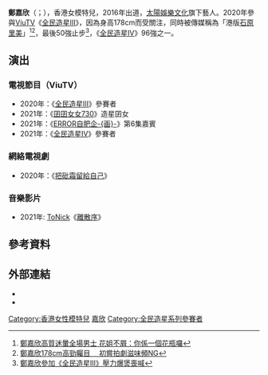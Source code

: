 {{藝人
| 姓名 = 鄭嘉欣
| 類型 = 女藝人
| 原名 = 
| 圖片 = 
| 圖片尺寸 = 
| 圖片簡介 = 
| 羅馬拼音 = Cheng Ka Yan
| 英文名 = Christine Cheng
| 暱稱 = 港版石原里美
| 國籍 = {{CNHK}}
| 出生日期 = {{birth_date_and_age|1993|09|20}}
| 出生地點 = {{HKG-1959}}
| 職業 = 模特兒、演員
| 語言 = [[粵語|粵語]]、[[英語|英語]]、[[國語|國語]]
| 教育程度 = 
| 母校 = 
| 出道地點 = {{HKG}}
| 活躍年代 = 2016年至今
| 經紀公司 = [[太陽娛樂文化|太陽娛樂文化]]
| 代表作品 = 
}}

'''鄭嘉欣'''（{{lang-en|Christine Cheng Ka Yan}}；{{bd|1993年|9月20日||catIdx=C鄭}}），香港女模特兒，2016年出道，[[太陽娛樂文化|太陽娛樂文化]]旗下藝人。2020年參與[[ViuTV|ViuTV]]《[[全民造星III|全民造星III]]》，因為身高178cm而受關注，同時被傳媒稱為「港版[[石原里美|石原里美]]」<ref>[https://www.weekendhk.com/1083664/weekspecial/entertainment/%e5%85%a8%e6%b0%91%e9%80%a0%e6%98%9f3-%e9%84%ad%e5%98%89%e6%ac%a3-%e7%9f%b3%e5%8e%9f%e9%87%8c%e7%be%8e-plt/    鄭嘉欣高質迷暈全場男士 花姐不屑：你係一個花瓶囉]</ref><ref>[https://www.hk01.com/%E5%8D%B3%E6%99%82%E5%A8%9B%E6%A8%82/544086/ 鄭嘉欣178cm高勁矚目　   初嘗拍劇滋味頻NG]</ref>，最後50強止步<ref>[https://hk.on.cc/hk/bkn/cnt/entertainment/20201103/bkn-20201103231427600-1103_00862_001.html   鄭嘉欣參加《全民造星III》壓力爆煲喪喊]</ref>，《[[全民造星IV|全民造星IV]]》96強之一。

==演出==
===電視節目（ViuTV）===
*2020年：《[[全民造星III|全民造星III]]》參賽者
*2021年：《[[囝囝女女730|囝囝女女730]]》造星囝女
*2021年：《[[ERROR自肥企画|ERROR自肥企-{画}-]]》第6集嘉賓
*2021年：《[[全民造星IV|全民造星IV]]》參賽者

===網絡電視劇===
*2020年：《[[把砒霜留給自己|把砒霜留給自己]]》

===音樂影片===
*2021年: [[ToNick|ToNick]]《[https://www.youtube.com/watch?v=5fV6GfjCEPo 離散序]》

== 參考資料 ==
{{reflist}}

== 外部連結 ==
* {{facebook|ChritineC}}
* {{instagram|christine.dinc}}

{{HK-enter-bio-stub}}
[[Category:香港女性模特兒|Category:香港女性模特兒]]
[[Category:鄭姓|嘉欣]]
[[Category:全民造星系列參賽者|Category:全民造星系列參賽者]]